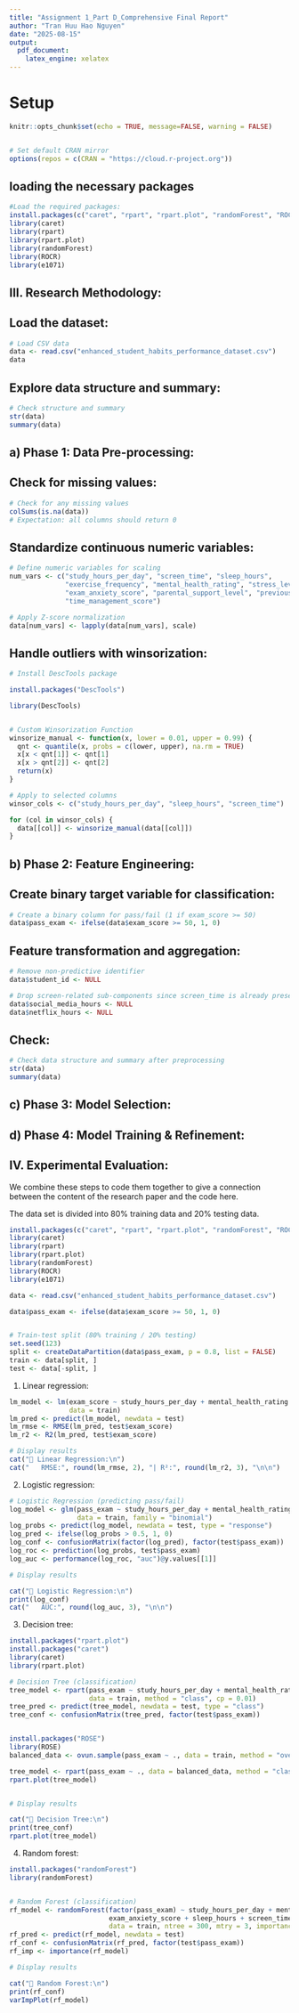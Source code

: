 ---
title: "Assignment 1_Part D_Comprehensive Final Report"
author: "Tran Huu Hao Nguyen"
date: "2025-08-15"
output:
  pdf_document:
    latex_engine: xelatex
---

# Setup

```{r setup, include=FALSE}
knitr::opts_chunk$set(echo = TRUE, message=FALSE, warning = FALSE)


# Set default CRAN mirror
options(repos = c(CRAN = "https://cloud.r-project.org"))
```


## loading the necessary packages


```{r }
#Load the required packages:
install.packages(c("caret", "rpart", "rpart.plot", "randomForest", "ROCR", "e1071"))
library(caret)
library(rpart)
library(rpart.plot)
library(randomForest)
library(ROCR)
library(e1071)

```


## III.	Research Methodology:

## Load the dataset:



```{r }
# Load CSV data
data <- read.csv("enhanced_student_habits_performance_dataset.csv")
data
```


## Explore data structure and summary:


```{r }
# Check structure and summary
str(data)
summary(data)

```

## a)	Phase 1: Data Pre-processing:

## Check for missing values:


```{r }
# Check for any missing values
colSums(is.na(data))
# Expectation: all columns should return 0

```



##  Standardize continuous numeric variables:


```{r }
# Define numeric variables for scaling
num_vars <- c("study_hours_per_day", "screen_time", "sleep_hours",
              "exercise_frequency", "mental_health_rating", "stress_level",
              "exam_anxiety_score", "parental_support_level", "previous_gpa",
              "time_management_score")

# Apply Z-score normalization
data[num_vars] <- lapply(data[num_vars], scale)

```


## Handle outliers with winsorization:

```{r }
# Install DescTools package

install.packages("DescTools")

library(DescTools)


# Custom Winsorization Function
winsorize_manual <- function(x, lower = 0.01, upper = 0.99) {
  qnt <- quantile(x, probs = c(lower, upper), na.rm = TRUE)
  x[x < qnt[1]] <- qnt[1]
  x[x > qnt[2]] <- qnt[2]
  return(x)
}

# Apply to selected columns
winsor_cols <- c("study_hours_per_day", "sleep_hours", "screen_time")

for (col in winsor_cols) {
  data[[col]] <- winsorize_manual(data[[col]])
}

```


## b)	Phase 2: Feature Engineering:

## Create binary target variable for classification:


```{r }
# Create a binary column for pass/fail (1 if exam_score >= 50)
data$pass_exam <- ifelse(data$exam_score >= 50, 1, 0)

```


## Feature transformation and aggregation:


```{r }
# Remove non-predictive identifier
data$student_id <- NULL

# Drop screen-related sub-components since screen_time is already present
data$social_media_hours <- NULL
data$netflix_hours <- NULL


```



## Check: 

```{r }
# Check data structure and summary after preprocessing
str(data)
summary(data)

```


## c)	Phase 3: Model Selection:

## d)	Phase 4: Model Training & Refinement:

## IV.	Experimental Evaluation:



We combine these steps to code them together to give a connection between the content of the research paper and the code here.


The data set is divided into 80% training data and 20% testing data.



```{r }
install.packages(c("caret", "rpart", "rpart.plot", "randomForest", "ROCR", "e1071"))
library(caret)
library(rpart)
library(rpart.plot)
library(randomForest)
library(ROCR)
library(e1071)

data <- read.csv("enhanced_student_habits_performance_dataset.csv")

data$pass_exam <- ifelse(data$exam_score >= 50, 1, 0)


# Train-test split (80% training / 20% testing)
set.seed(123)
split <- createDataPartition(data$pass_exam, p = 0.8, list = FALSE)
train <- data[split, ]
test <- data[-split, ]

```




1. Linear regression:



```{r }
lm_model <- lm(exam_score ~ study_hours_per_day + mental_health_rating + exam_anxiety_score + sleep_hours + screen_time,
               data = train)
lm_pred <- predict(lm_model, newdata = test)
lm_rmse <- RMSE(lm_pred, test$exam_score)
lm_r2 <- R2(lm_pred, test$exam_score)

# Display results
cat("🔹 Linear Regression:\n")
cat("   RMSE:", round(lm_rmse, 2), "| R²:", round(lm_r2, 3), "\n\n")
```



2. Logistic regression:


```{r }
# Logistic Regression (predicting pass/fail)
log_model <- glm(pass_exam ~ study_hours_per_day + mental_health_rating + stress_level + exam_anxiety_score + sleep_hours,
                 data = train, family = "binomial")
log_probs <- predict(log_model, newdata = test, type = "response")
log_pred <- ifelse(log_probs > 0.5, 1, 0)
log_conf <- confusionMatrix(factor(log_pred), factor(test$pass_exam))
log_roc <- prediction(log_probs, test$pass_exam)
log_auc <- performance(log_roc, "auc")@y.values[[1]]

# Display results

cat("🔹 Logistic Regression:\n")
print(log_conf)
cat("   AUC:", round(log_auc, 3), "\n\n")


```



3.	Decision tree: 



```{r }
install.packages("rpart.plot")   
install.packages("caret")   
library(caret)              
library(rpart.plot)

# Decision Tree (classification)
tree_model <- rpart(pass_exam ~ study_hours_per_day + mental_health_rating + stress_level + exam_anxiety_score + sleep_hours,
                    data = train, method = "class", cp = 0.01)
tree_pred <- predict(tree_model, newdata = test, type = "class")
tree_conf <- confusionMatrix(tree_pred, factor(test$pass_exam))


install.packages("ROSE")
library(ROSE)
balanced_data <- ovun.sample(pass_exam ~ ., data = train, method = "over", N = 2*nrow(train))$data

tree_model <- rpart(pass_exam ~ ., data = balanced_data, method = "class")
rpart.plot(tree_model)


# Display results

cat("🔹 Decision Tree:\n")
print(tree_conf)
rpart.plot(tree_model)

```




4.	Random forest:




```{r }
install.packages("randomForest")  
library(randomForest)              


# Random Forest (classification)
rf_model <- randomForest(factor(pass_exam) ~ study_hours_per_day + mental_health_rating + stress_level +
                         exam_anxiety_score + sleep_hours + screen_time + parental_support_level,
                         data = train, ntree = 300, mtry = 3, importance = TRUE)
rf_pred <- predict(rf_model, newdata = test)
rf_conf <- confusionMatrix(rf_pred, factor(test$pass_exam))
rf_imp <- importance(rf_model)

# Display results

cat("🔹 Random Forest:\n")
print(rf_conf)
varImpPlot(rf_model)


```

